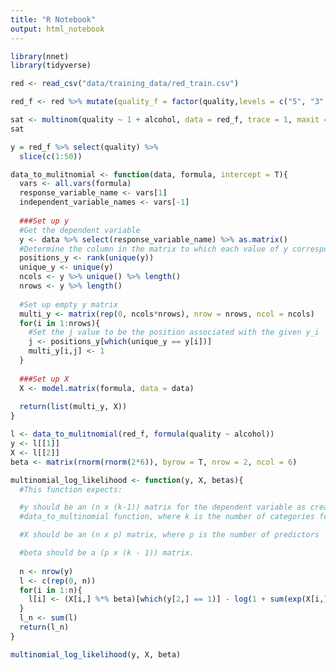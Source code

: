```yaml
---
title: "R Notebook"
output: html_notebook
---
```



```r
library(nnet)
library(tidyverse)
```

```r
red <- read_csv("data/training_data/red_train.csv")
```

```r
red_f <- red %>% mutate(quality_f = factor(quality,levels = c("5", "3", "4", "6", "7","8", "9")))

sat <- multinom(quality ~ 1 + alcohol, data = red_f, trace = 1, maxit = 300)
sat

```
```r
y = red_f %>% select(quality) %>% 
  slice(c(1:50))

data_to_mulitnomial <- function(data, formula, intercept = T){
  vars <- all.vars(formula)
  response_variable_name <- vars[1]
  independent_variable_names <- vars[-1]
  
  ###Set up y
  #Get the dependent variable
  y <- data %>% select(response_variable_name) %>% as.matrix() 
  #Determine the column in the matrix to which each value of y corresponds
  positions_y <- rank(unique(y))
  unique_y <- unique(y)
  ncols <- y %>% unique() %>% length()
  nrows <- y %>% length()
  
  #Set up empty y matrix
  multi_y <- matrix(rep(0, ncols*nrows), nrow = nrows, ncol = ncols)
  for(i in 1:nrows){
    #Set the j value to be the position associated with the given y_i
    j <- positions_y[which(unique_y == y[i])]
    multi_y[i,j] <- 1
  }
  
  ###Set up X
  X <- model.matrix(formula, data = data)
  
  return(list(multi_y, X))
}


```

```r
l <- data_to_mulitnomial(red_f, formula(quality ~ alcohol))
y <- l[[1]]
X <- l[[2]]
beta <- matrix(rnorm(rnorm(2*6)), byrow = T, nrow = 2, ncol = 6)
```

```r
multinomial_log_likelihood <- function(y, X, betas){
  #This function expects:

  #y should be an (n x (k-1)) matrix for the dependent variable as created by the
  #data_to_multinomial function, where k is the number of categories for y.

  #X should be an (n x p) matrix, where p is the number of predictors

  #beta should be a (p x (k - 1)) matrix.
   
  n <- nrow(y)
  l <- c(rep(0, n))
  for(i in 1:n){
    l[i] <- (X[i,] %*% beta)[which(y[2,] == 1)] - log(1 + sum(exp(X[i,] %*% beta)))
  }
  l_n <- sum(l)
  return(l_n)
}

multinomial_log_likelihood(y, X, beta)
```

